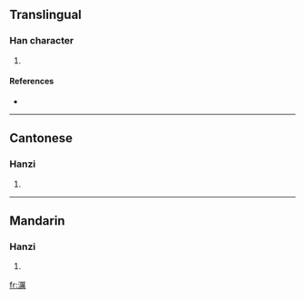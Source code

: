==Translingual==

===Han character===
{{Han char|rn=85|rad=水|as=15|sn=18|four=3112<sub>7</sub>|canj=水一廿月 (EMTB)}}

# {{defn|Han|sort=水15}}

====References====
* {{Han ref|kx=0658.120|dkj=18569|dj=1068.130|hdz=31767.030|uh=6FFF|ud=28671|bh=EFF2|bd=61426}}

----

==Cantonese==

===Hanzi===
{{yue-hanzi|jyut=|y=lai6}}

# {{defn|Cantonese}}

----

==Mandarin==

===Hanzi===
{{cmn-hanzi|pin=[[lì]] ([[li4]])|wg=li<sup>4</sup>}}

# {{defn|Mandarin}}

[[fr:濿]]